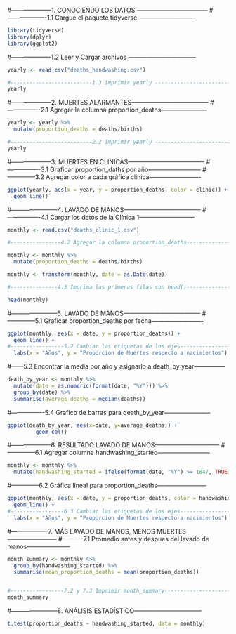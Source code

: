 #--------------------1. CONOCIENDO LOS DATOS -----------------------------------
#-------------------1.1 Cargue el paquete tidyverse-----------------------------
```r
library(tidyverse)
library(dplyr)
library(ggplot2)
```
#-------------------1.2 Leer y Cargar archivos ---------------------------------
```r
yearly <- read.csv("deaths_handwashing.csv")

#--------------------------1.3 Imprimir yearly ---------------------------------
yearly
```

#--------------------2. MUERTES ALARMANTES--------------------------------------
#----------------2.1 Agregar la columna proportion_deaths-----------------------
```r
yearly <- yearly %>%
  mutate(proportion_deaths = deaths/births)

#--------------------------2.2 Imprimir yearly ---------------------------------
yearly
```

#--------------------3. MUERTES EN CLINICAS-------------------------------------
#----------------3.1 Graficar proportion_daths por año--------------------------
#--------------3.2 Agregar color a cada gráfica clinica-------------------------
```r
ggplot(yearly, aes(x = year, y = proportion_deaths, color = clinic)) +
  geom_line()

```

#-----------------------4. LAVADO DE MANOS--------------------------------------
#----------------4.1 Cargar los datos de la Clínica 1---------------------------
```r
monthly <- read.csv("deaths_clinic_1.csv")

#----------------4.2 Agregar la columna proportion_deaths-----------------------

monthly <- monthly %>%
  mutate(proportion_deaths = deaths/births)

monthly <- transform(monthly, date = as.Date(date))

#---------------4.3 Imprima las primeras filas con head()-----------------------

head(monthly)
```

#-----------------------5. LAVADO DE MANOS--------------------------------------
#--------------5.1 Graficar proportion_deaths por fecha-------------------------
```r
ggplot(monthly, aes(x = date, y = proportion_deaths)) +
  geom_line() +
#-----------------5.2 Cambiar las etiquetas de los ejes-------------------------
  labs(x = "Años", y = "Proporcion de Muertes respecto a nacimientos")
```
#------5.3 Encontrar la media por año y asignarlo a death_by_year---------------
```r
death_by_year <- monthly %>%
  mutate(date = as.numeric(format(date, "%Y"))) %>%
  group_by(date) %>%
  summarise(average_deaths = median(deaths))
```

#----------------5.4 Grafico de barras para death_by_year-----------------------
```r
ggplot(death_by_year, aes(x=date, y=average_deaths)) +
         geom_col()
```

#-------------------6. RESULTADO LAVADO DE MANOS--------------------------------
#--------------6.1 Agregar columna handwashing_started--------------------------
```r
monthly <- monthly %>%
  mutate(handwashing_started = ifelse(format(date, "%Y") >= 1847, TRUE, FALSE)) 

```
#--------------6.2 Gráfica lineal para proportion_deaths------------------------
```r
ggplot(monthly, aes(x = date, y = proportion_deaths, color = handwashing_started)) +
  geom_line() +
#-----------------6.3 Cambiar las etiquetas de los ejes-------------------------
  labs(x = "Años", y = "Proporcion de Muertes respecto a nacimientos")

```

#------------------7. MÁS LAVADO DE MANOS, MENOS MUERTES------------------------
#----------7.1 Promedio antes y despues del lavado de manos---------------------
```r
month_summary <- monthly %>%
  group_by(handwashing_started) %>%
  summarise(mean_proportion_deaths = mean(proportion_deaths))


#-----------------7.2 y 7.3 Imprimir month_summary------------------------------
month_summary
```

#-----------------------8. ANÁLISIS ESTADÍSTICO---------------------------------
```r
t.test(proportion_deaths ~ handwashing_started, data = monthly)
```


